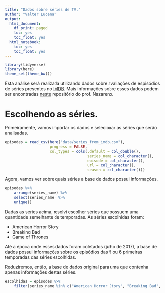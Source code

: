 ```yaml
---
title: "Dados sobre séries de TV."
author: "Valter Lucena"
output:
  html_document:
    df_print: paged
    toc: yes
    toc_float: yes
  html_notebook:
    toc: yes
    toc_float: yes
---
```


```r
library(tidyverse)
library(here)
theme_set(theme_bw())
```

Esta análise será realizada utilizando dados sobre avaliações de espisódios de séries presentes no [IMDB](https://www.imdb.com). Mais informações sobre esses dados podem ser encontradas [neste](https://github.com/nazareno/imdb-series) repositório do prof. Nazareno.

# Escolhendo as séries.

Primeiramente, vamos importar os dados e selecionar as séries que serão analisadas.

```r
episodes = read_csv(here("data/series_from_imdb.csv"), 
                    progress = FALSE,
                    col_types = cols(.default = col_double(), 
                                     series_name = col_character(), 
                                     episode = col_character(), 
                                     url = col_character(),
                                     season = col_character()))
```

Agora, vamos ver sobre quais séries a base de dados possui informações.

```r
episodes %>%
    arrange(series_name) %>% 
    select(series_name) %>%
    unique()
```

Dadas as séries acima, resolvi escolher séries que possuem uma quantidade semelhante de temporadas. As séries escolhidas foram:

* American Horror Story
* Breaking Bad
* Game of Thrones

Até a época onde esses dados foram coletados (julho de 2017), a base de dados possui informações sobre os episódios das 5 ou 6 primeiras temporadas das séries escolhidas.

Reduziremos, então, a base de dados original para uma que contenha apenas informações destas séries.

```r
escolhidas = episodes %>% 
    filter(series_name %in% c("American Horror Story", "Breaking Bad", "Game of Thrones"))
```


